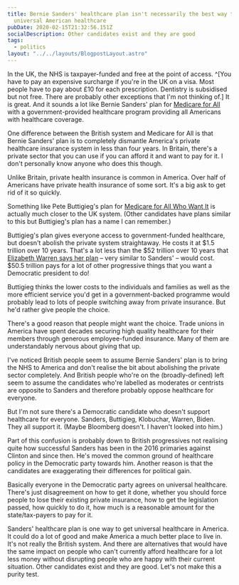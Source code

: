 ```yaml
---
title: Bernie Sanders' healthcare plan isn't necessarily the best way to
  universal American healthcare
pubDate: 2020-02-15T21:32:56.151Z
socialDescription: Other candidates exist and they are good
tags:
  - politics
layout: "../../layouts/BlogpostLayout.astro"
---
```


In the UK, the NHS is taxpayer-funded and free at the point of access. ^[You have to pay an expensive surcharge if you're in the UK on a visa. Most people have to pay about £10 for each prescription. Dentistry is subsidised but not free. There are probably other exceptions that I'm not thinking of.] It is great. And it sounds a lot like Bernie Sanders' plan for [Medicare for All](https://berniesanders.com/issues/medicare-for-all) with a government-provided healthcare program providing all Americans with healthcare coverage.

One difference between the British system and Medicare for All is that Bernie Sanders' plan is to completely dismantle America's private healthcare insurance system in less than four years. In Britain, there's a private sector that you can use if you can afford it and want to pay for it. I don't personally know anyone who does this though.

Unlike Britain, private health insurance is common in America. Over half of Americans have private health insurance of some sort. It's a big ask to get rid of it so quickly.

Something like Pete Buttigieg's plan for [Medicare for All Who Want It](https://peteforamerica.com/policies/health-care) is actually much closer to the UK system. (Other candidates have plans similar to this but Buttigieg's plan has a name I can remember.)

Buttigieg's plan gives everyone access to government-funded healthcare, but doesn't abolish the private system straightaway. He costs it at $1.5 trillion over 10 years. That's a lot less than the $52 trillion over 10 years that [Elizabeth Warren says her plan](https://elizabethwarren.com/plans/paying-for-m4a) – very similar to Sanders' – would cost. $50.5 trillion pays for a lot of other progressive things that you want a Democratic president to do!

Buttigieg thinks the lower costs to the individuals and families as well as the more efficient service you'd get in a government-backed programme would probably lead to lots of people switching away from private insurance. But he'd rather give people the choice.

There's a good reason that people might want the choice. Trade unions in America have spent decades securing high quality healthcare for their members through generous employee-funded insurance. Many of them are understandably nervous about giving that up.

I've noticed British people seem to assume Bernie Sanders' plan is to bring the NHS to America and don't realise the bit about abolishing the private sector completely. And British people who're on the (broadly-defined) left seem to assume the candidates who're labelled as moderates or centrists are opposite to Sanders and therefore probably oppose healthcare for everyone.

But I'm not sure there's a Democratic candidate who doesn't support healthcare for everyone. Sanders, Buttigieg, Klobuchar, Warren, Biden. They all support it. (Maybe Bloomberg doesn't. I haven't looked into him.)

Part of this confusion is probably down to British progressives not realising quite how successful Sanders has been in the 2016 primaries against Clinton and since then. He's moved the common ground of healthcare policy in the Democratic party towards him. Another reason is that the candidates are exaggerating their differences for political gain.

Basically everyone in the Democratic party agrees on universal healthcare. There's just disagreement on how to get it done, whether you should force people to lose their existing private insurance, how to get the legislation passed, how quickly to do it, how much is a reasonable amount for the state/tax-payers to pay for it.

Sanders' healthcare plan is one way to get universal healthcare in America. It could do a lot of good and make America a much better place to live in. It's not really the British system. And there are alternatives that would have the same impact on people who can't currently afford healthcare for a lot less money without disrupting people who are happy with their current situation. Other candidates exist and they are good. Let's not make this a purity test.
